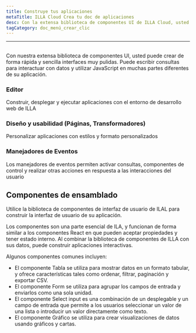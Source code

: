```yaml
---
title: Construye tus aplicaciones
metaTitle: ILLA Cloud Crea tu doc de aplicaciones
desc: Con la extensa biblioteca de componentes UI de ILLA Cloud, usted puede crear de forma rápida y sencilla interfaces altamente pulidas
tagCategory: doc_menú_crear_clic
---
```


* * *

## <Heading hidden>Construye tus aplicaciones</Heading>

Con nuestra extensa biblioteca de componentes UI, usted puede crear de forma rápida y sencilla interfaces muy pulidas. Puede escribir consultas para interactuar con datos y utilizar JavaScript en muchas partes diferentes de su aplicación.

### Editor

Construir, desplegar y ejecutar aplicaciones con el entorno de desarrollo web de ILLA

### Diseño y usabilidad (Páginas, Transformadores)

Personalizar aplicaciones con estilos y formato personalizados

### Manejadores de Eventos

Los manejadores de eventos permiten activar consultas, componentes de control y realizar otras acciones en respuesta a las interacciones del usuario

## Componentes de ensamblado

Utilice la biblioteca de componentes de interfaz de usuario de ILAL para construir la interfaz de usuario de su aplicación.

Los componentes son una parte esencial de ILA, y funcionan de forma similar a los componentes React en que pueden aceptar propiedades y tener estado interno. Al combinar la biblioteca de componentes de ILLA con sus datos, puede construir aplicaciones interactivas.

Algunos componentes comunes incluyen:

-   El componente Tabla se utiliza para mostrar datos en un formato tabular, y ofrece características tales como ordenar, filtrar, paginación y exportar CSV.
-   El componente Form se utiliza para agrupar los campos de entrada y enviarlos como una sola unidad.
-   El componente Select input es una combinación de un desplegable y un campo de entrada que permite a los usuarios seleccionar un valor de una lista o introducir un valor directamente como texto.
-   El componente Gráfico se utiliza para crear visualizaciones de datos usando gráficos y cartas.
